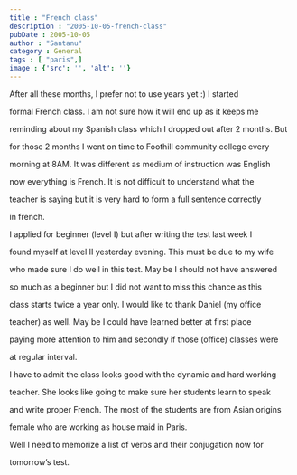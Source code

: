 ```yaml
---
title : "French class"
description : "2005-10-05-french-class"
pubDate : 2005-10-05
author : "Santanu"
category : General
tags : [ "paris",]
image : {'src': '', 'alt': ''}
---
```


After all these months, I prefer not to use years yet :) I started

formal French class. I am not sure how it will end up as it keeps me

reminding about my Spanish class which I dropped out after 2 months. But

for those 2 months I went on time to Foothill community college every

morning at 8AM. It was different as medium of instruction was English

now everything is French. It is not difficult to understand what the

teacher is saying but it is very hard to form a full sentence correctly

in french.



I applied for beginner (level I) but after writing the test last week I

found myself at level II yesterday evening. This must be due to my wife

who made sure I do well in this test. May be I should not have answered

so much as a beginner but I did not want to miss this chance as this

class starts twice a year only. I would like to thank Daniel (my office

teacher) as well. May be I could have learned better at first place

paying more attention to him and secondly if those (office) classes were

at regular interval.



I have to admit the class looks good with the dynamic and hard working

teacher. She looks like going to make sure her students learn to speak

and write proper French. The most of the students are from Asian origins

female who are working as house maid in Paris.



Well I need to memorize a list of verbs and their conjugation now for

tomorrow’s test.
